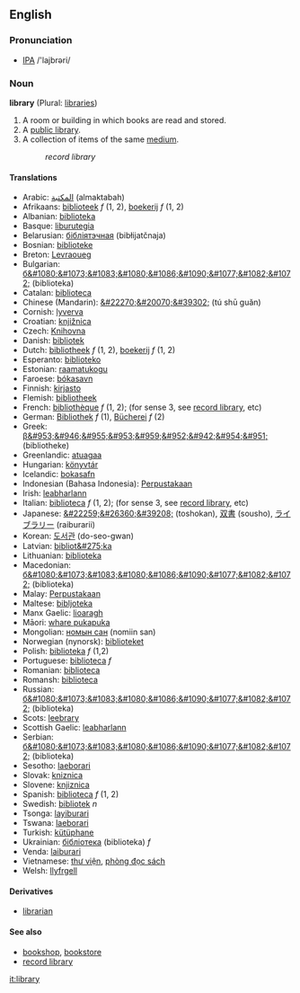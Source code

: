 ==English==
===Pronunciation===
* [[IPA]] /'lajbrəri/
===Noun===
'''library''' (Plural: [[libraries]])

# A room or building in which books are read and stored.
# A [[public library]].
# A collection of items of the same [[medium]].
#:''record library''

====Translations====

*Arabic: [[المكتبة ]] (almaktabah)
*Afrikaans: [[biblioteek]] ''f'' (1, 2), [[boekerij]] ''f'' (1, 2)
*Albanian: [[biblioteka]]
*Basque: [[liburutegia]]
*Belarusian: [[бібліятэчная]] (bibłijatčnaja)
*Bosnian: [[biblioteke]]
*Breton: [[Levraoueg]]
*Bulgarian: [[б&#1080;&#1073;&#1083;&#1080;&#1086;&#1090;&#1077;&#1082;&#1072;]] (biblioteka)
*Catalan: [[biblioteca]]
*Chinese (Mandarin): [[&#22270;&#20070;&#39302;]] (tú sh&#363; gu&#259;n)
*Cornish: [[lyverva]]
*Croatian: [[knjižnica]]
*Czech: [[Knihovna]]
*Danish: [[bibliotek]]
*Dutch: [[bibliotheek]] ''f'' (1, 2), [[boekerij]] ''f'' (1, 2)
*Esperanto: [[biblioteko]]
*Estonian: [[raamatukogu]]
*Faroese: [[bókasavn]]
*Finnish: [[kirjasto]]
*Flemish: [[bibliotheek]]
*French: [[bibliothèque ]] ''f'' (1, 2); (for sense 3, see [[record library]], etc)
*German: [[Bibliothek]] ''f'' (1), [[Bücherei]] ''f'' (2)
*Greek: [[β&#953;&#946;&#955;&#953;&#959;&#952;&#942;&#954;&#951;]] (bibliotheke)
*Greenlandic: [[atuagaa]]
*Hungarian: [[könyvtár]]
*Icelandic: [[bokasafn]]
*Indonesian (Bahasa Indonesia): [[Perpustakaan]]
*Irish: [[leabharlann]]
*Italian: [[biblioteca]] ''f'' (1, 2); (for sense 3, see [[record library]], etc)
*Japanese: [[&#22259;&#26360;&#39208;]] (toshokan), [[双書]] (sousho), [[ライブラリー]] (raiburarii)
*Korean: [[도서관]] (do-seo-gwan)
*Latvian: [[bibliot&#275;ka]]
*Lithuanian: [[biblioteka]]
*Macedonian: [[б&#1080;&#1073;&#1083;&#1080;&#1086;&#1090;&#1077;&#1082;&#1072;]] (biblioteka)
*Malay: [[Perpustakaan]]
*Maltese: [[bibljoteka]]
*Manx Gaelic: [[lioaragh]]
*Māori: [[whare pukapuka]]
*Mongolian: [[номын сан]] (nomiin san)
*Norwegian (nynorsk): [[biblioteket]]
*Polish: [[biblioteka]] ''f'' (1,2)
*Portuguese: [[biblioteca]] ''f''
*Romanian: [[biblioteca]]
*Romansh: [[biblioteca]]
*Russian: [[б&#1080;&#1073;&#1083;&#1080;&#1086;&#1090;&#1077;&#1082;&#1072;]] (biblioteka)
*Scots: [[leebrary]]
*Scottish Gaelic: [[leabharlann]]
*Serbian: [[б&#1080;&#1073;&#1083;&#1080;&#1086;&#1090;&#1077;&#1082;&#1072;]] (biblioteka)
*Sesotho: [[laeborari]]
*Slovak: [[kniznica]]
*Slovene: [[knjiznica]]
*Spanish: [[biblioteca]] ''f'' (1, 2)
*Swedish: [[bibliotek]] ''n''
*Tsonga: [[layiburari]]
*Tswana: [[laeborari]]
*Turkish: [[kütüphane]]
*Ukrainian: [[бібліотека]] (biblioteka) ''f''
*Venda: [[laiburari]]
*Vietnamese: [[thư viện]], [[phòng đọc sách]] 
*Welsh: [[llyfrgell]]

====Derivatives====
*[[librarian]]

====See also====
*[[bookshop]], [[bookstore]]
*[[record library]]

[[it:library]]